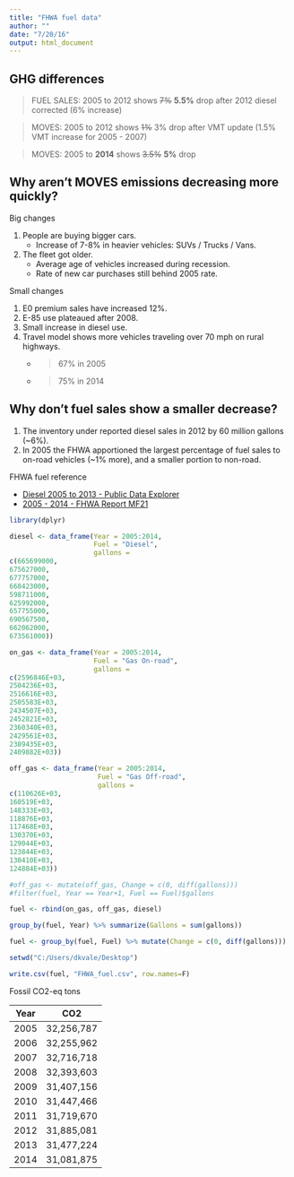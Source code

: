 ```yaml
---
title: "FHWA fuel data"
author: ""
date: "7/20/16"
output: html_document
---
```



## GHG differences  
  
> FUEL SALES: 2005 to 2012 shows ~~7%~~ __5.5%__ drop after 2012 diesel corrected (6% increase)  


> MOVES: 2005 to 2012 shows ~~1%~~ 3% drop after VMT update (1.5% VMT increase for 2005 - 2007)  


> MOVES: 2005 to __2014__ shows ~~3.5%~~ __5%__ drop


## Why aren't MOVES emissions decreasing more quickly?

Big changes  

1.  People are buying bigger cars.
    - Increase of 7-8% in heavier vehicles: SUVs / Trucks / Vans.    
1.  The fleet got older.  
    - Average age of vehicles increased during recession.  
    - Rate of new car purchases still behind 2005 rate.  


Small changes  

1.  E0 premium sales have increased 12%.  
1.  E-85 use plateaued after 2008.  
1.  Small increase in diesel use.  
1.  Travel model shows more vehicles traveling over 70 mph on rural highways.  
    - > 67% in 2005  
    - > 75% in 2014  


## Why don't fuel sales show a smaller decrease?

1.  The inventory under reported diesel sales in 2012 by 60 million gallons (~6%).
2.  In 2005 the FHWA apportioned the largest percentage of fuel sales to on-road vehicles (~1% more), and a smaller portion to non-road.


FHWA fuel reference   

  - [Diesel 2005 to 2013 - Public Data Explorer](https://www.google.com/publicdata/explore?ds=gb66jodhlsaab_#!ctype=l&strail=false&bcs=d&nselm=h&met_y=Special_Fuel&scale_y=lin&ind_y=false&rdim=state&idim=state:MN&ifdim=state&tstart=1118898000000&tend=1371358800000&hl=en_US&dl=en_US&ind=false)   
  - [2005 - 2014 - FHWA Report MF21](https://www.fhwa.dot.gov/policyinformation/statistics/2014/mf21.cfm)  


```r
library(dplyr)

diesel <- data_frame(Year = 2005:2014, 
                     Fuel = "Diesel", 
                     gallons = 
c(665699000,
675627000,
677757000,
668423000,
598711000,
625992000,
657755000,
690567500,
662062000,
673561000))

on_gas <- data_frame(Year = 2005:2014, 
                     Fuel = "Gas On-road", 
                     gallons = 
c(2596846E+03,
2504236E+03,
2516616E+03,
2505583E+03,
2434507E+03,
2452821E+03,
2360340E+03,
2429561E+03,
2389435E+03,
2409882E+03))

off_gas <- data_frame(Year = 2005:2014, 
                      Fuel = "Gas Off-road", 
                      gallons = 
c(110626E+03,
160519E+03,
148333E+03,
118876E+03,
117468E+03,
130370E+03,
129044E+03,
123844E+03,
130410E+03,
124884E+03))

#off_gas <- mutate(off_gas, Change = c(0, diff(gallons)))
#filter(fuel, Year == Year+1, Fuel == Fuel)$gallons

fuel <- rbind(on_gas, off_gas, diesel)

group_by(fuel, Year) %>% summarize(Gallons = sum(gallons))

fuel <- group_by(fuel, Fuel) %>% mutate(Change = c(0, diff(gallons)))

setwd("C:/Users/dkvale/Desktop")

write.csv(fuel, "FHWA_fuel.csv", row.names=F)

```


Fossil CO2-eq tons

|    Year  |    CO2     |  
|----------|------------|  
|   2005   | 32,256,787 |  
|   2006   | 32,255,962 |  
|   2007   | 32,716,718 |  
|   2008   | 32,393,603 |  
|   2009   | 31,407,156 |  
|   2010   | 31,447,466 |  
|   2011   | 31,719,670 |  
|   2012   | 31,885,081 |  
|   2013   | 31,477,224 |  
|   2014   | 31,081,875 |  

##

